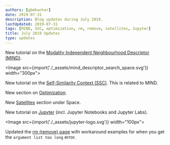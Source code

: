 ```yaml
---
authors: [gbmhunter]
date: 2019-07-31
description: Blog updates during July 2019.
lastUpdated: 2019-07-31
tags: [MIND, SSC, optimization, rm, remove, satellites, Jupyter]
title: July 2019 Updates
type: updates
---
```


New tutorial on the [Modality Independent Neighbourhood Descriptor (MIND)](/programming/signal-processing/image-processing/image-registration/modality-independent-neighbourhood-descriptor-mind).

<Image src={import('./_assets/mind_descriptor_search_space.svg')} width="300px"></Image>

New tutorial on the [Self-Similarity Context (SSC)](/programming/signal-processing/image-processing/image-registration/self-similarity-context-ssc). This is related to MIND.

New section on [Optimization](/programming/algorithms-and-data-structures/optimization).

New [Satellites](/space/satellites) section under Space.

New tutorial on [Jupyter](/programming/integrated-development-environments-ides/jupyter) (incl. Jupyter Notebooks and Jupyter Labs).

<Image src={import('./_assets/jupyter-logo.svg')} width="100px"></Image>

Updated the [rm (remove) page](/programming/operating-systems/linux/programs/rm-remove) with workaround examples for when you get the `argument list too long` error.
